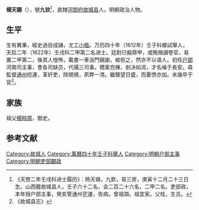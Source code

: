 '''楊天錫'''（{{bd|？||1623年||}}），號'''九钦'''<ref>《天啓二年壬戌科进士履历》：杨天锡，九欽，易三房，庚寅十二月二十三日生。山西籍故城县人，壬子六十二名，会二百二十六名，二甲二名。吏部政，本年授户部主事，癸亥管通州穵運，告病。曾祖頡。祖宜家。父桂，生员。</ref>，直隸[[河間府|河間府]][[故城县|故城县]]人。明朝政治人物。

==生平==
生有異秉，經史過目成誦，尤工[[小楷|小楷]]。万历四十年（1612年）壬子科鄉試舉人，天启二年（1622年）壬戌科二甲第二名进士。廷對已擬鼎甲，或贿赂讀卷官，易置二甲第二，後其人惶怖，載書一車诣門親謝，峻拒之，然亦不以语人。初任[[户部|户部]]河南司主事，會各司缺员，代攝三司事。積案充棟，剖决如流，才名噪于長安。尋監督[[通州|通州]]挖運，革奸吏，除陋規，夙弊一清。雖聲望日盛，而憂愤亦加。未幾卒于官<ref>《故城县志》</ref>。

== 家族 ==
祖父[[楊時周|楊時周]]，御史。

==参考文献==
{{reflist}}

{{天啓二年壬戌科殿試金榜}}

{{Authority control}}

{{DEFAULTSORT:Yang楊}}
[[Category:故城人|Category:故城人]]
[[Category:萬曆四十年壬子科舉人|Category:萬曆四十年壬子科舉人]]
[[Category:明朝户部主事|Category:明朝户部主事]]
[[Category:明朝吏部觀政|Category:明朝吏部觀政]]